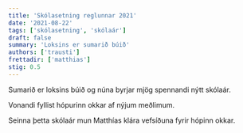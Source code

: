 ```yaml
---
title: 'Skólasetning reglunnar 2021'
date: '2021-08-22'
tags: ['skólasetning', 'skólaár']
draft: false
summary: 'Loksins er sumarið búið'
authors: ['trausti']
frettadir: ['matthias']
stig: 0.5
---
```


Sumarið er loksins búið og núna byrjar mjög spennandi nýtt skólaár.

Vonandi fyllist hópurinn okkar af nýjum meðlimum.

Seinna þetta skólaár mun Matthías klára vefsíðuna fyrir hópinn okkar.
